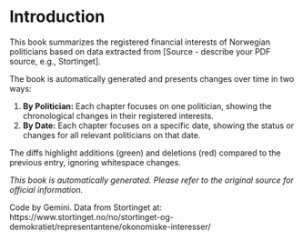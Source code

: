 # Introduction

This book summarizes the registered financial interests of Norwegian politicians based on data extracted from [Source - describe your PDF source, e.g., Stortinget].

The book is automatically generated and presents changes over time in two ways:
  
  1.  **By Politician:** Each chapter focuses on one politician, showing the chronological changes in their registered interests.
2.  **By Date:** Each chapter focuses on a specific date, showing the status or changes for all relevant politicians on that date.

The diffs highlight additions (green) and deletions (red) compared to the previous entry, ignoring whitespace changes.

*This book is automatically generated. Please refer to the original source for official information.*
  
Code by Gemini. Data from Stortinget at: https://www.stortinget.no/no/stortinget-og-demokratiet/representantene/okonomiske-interesser/
